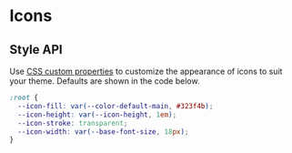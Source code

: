 
<Meta title="Tokens/Icons" />

# Icons

<IconGallery>
  <IconItem name="chevron-down">
    <ChevronDown />
  </IconItem>
  <IconItem name="chevron-left">
    <ChevronLeft />
  </IconItem>
  <IconItem name="chevron-right">
    <ChevronRight />
  </IconItem>
  <IconItem name="chevron-up">
    <ChevronUp />
  </IconItem>
  <IconItem name="circle-check">
    <CircleCheck />
  </IconItem>
  <IconItem name="circle-exclamation">
    <CircleExclamation />
  </IconItem>
  <IconItem name="circle-info">
    <CircleInfo />
  </IconItem>
  <IconItem name="circle-notch">
    <CircleNotch />
  </IconItem>
  <IconItem name="circle-question">
    <CircleQuestion />
  </IconItem>
  <IconItem name="circle-x-mark">
    <CircleXMark />
  </IconItem>
  <IconItem name="envelope">
    <Envelope />
  </IconItem>
  <IconItem name="github">
    <Github />
  </IconItem>
  <IconItem name="heart">
    <Heart />
  </IconItem>
  <IconItem name="linkedin">
    <LinkedIn />
  </IconItem>
  <IconItem name="x-mark">
    <XMark />
  </IconItem>

  <IconItem name="ravelry">
    <Ravelry />
  </IconItem>
</IconGallery>

## Style API

Use [CSS custom properties](https://developer.mozilla.org/en-US/docs/Web/CSS/Using_CSS_custom_properties) to customize the appearance of icons to suit your theme. Defaults are shown in the code below.

```css
:root {
  --icon-fill: var(--color-default-main, #323f4b);
  --icon-height: var(--icon-height, 1em);
  --icon-stroke: transparent;
  --icon-width: var(--base-font-size, 18px);
}
```
